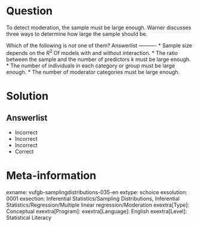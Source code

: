Question
========

To detect moderation, the sample must be large enough. Warner discusses three ways to determine how large the sample should be.

Which of the following is *not* one of them? 
Answerlist
----------
* Sample size depends on the $R^{2}$ Of models with and without interaction.
* The ratio between the sample and the number of predictors *k* must be large enough.
* The number of individuals in each category or group must be large enough.
* The number of moderator categories must be large enough.

Solution
========

Answerlist
----------
* Incorrect
* Incorrect
* Incorrect
* Correct

Meta-information
================
exname: vufgb-samplingdistributions-035-en
extype: schoice
exsolution: 0001
exsection: Inferential Statistics/Sampling Distributions, Inferential Statistics/Regression/Multiple linear regression/Moderation
exextra[Type]: Conceptual
exextra[Program]: 
exextra[Language]: English
exextra[Level]: Statistical Literacy
